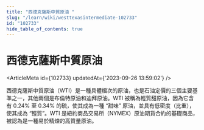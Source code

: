 ```yaml
---
title: "西德克薩斯中質原油 "
slug: "/learn/wiki/westtexasintermediate-102733"
id: "102733"
hide_table_of_contents: true
---
```



# 西德克薩斯中質原油 

<ArticleMeta id={102733} updatedAt={'2023-09-26 13:59:02'} />
<div className='border-solid border-b border-t-0 my-4 border-[var(--ifm-color-gray-300)]' />

西德克薩斯中質原油（WTI）是一種具體檔次的原油，也是石油定價的三個主要基準之一，其他兩個是布倫特原油和迪拜原油。WTI 被稱為輕質甜原油，因為它含有 0.24% 至 0.34% 的硫，使其成為一種 “甜味” 原油，並具有低密度（比重），使其成為 “輕質”。WTI 是紐約商品交易所（NYMEX）原油期貨合約的基礎商品，被認為是一種易於精煉的高質量原油。
